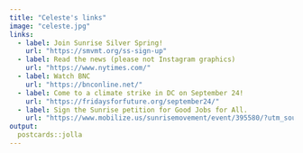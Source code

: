 ```yaml
---
title: "Celeste's links"
image: "celeste.jpg"
links:
  - label: Join Sunrise Silver Spring!
    url: "https://smvmt.org/ss-sign-up"
  - label: Read the news (please not Instagram graphics)
    url: "https://www.nytimes.com/"
  - label: Watch BNC
    url: "https://bnconline.net/"
  - label: Come to a climate strike in DC on September 24!
    url: "https://fridaysforfuture.org/september24/"
  - label: Sign the Sunrise petition for Good Jobs for All.
    url: "https://www.mobilize.us/sunrisemovement/event/395580/?utm_source=event-map&utm_content=list"
output:
  postcards::jolla
---
```

 
